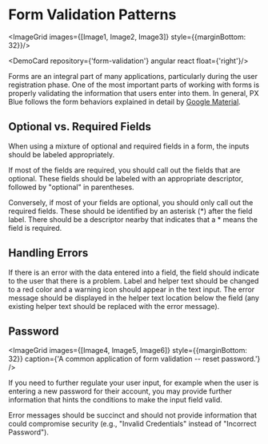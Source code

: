 
# Form Validation Patterns

<ImageGrid images={[Image1, Image2, Image3]} style={{marginBottom: 32}}/>

<DemoCard repository={'form-validation'} angular react float={'right'}/>

Forms are an integral part of many applications, particularly during the user registration phase. One of the most important parts of working with forms is properly validating the information that users enter into them. In general, PX Blue follows the form behaviors explained in detail by [Google Material](https://material.io/design/components/text-fields.html#anatomy).

## Optional vs. Required Fields
When using a mixture of optional and required fields in a form, the inputs should be labeled appropriately. 

If most of the fields are required, you should call out the fields that are optional. These fields should be labeled with an appropriate descriptor, followed by "optional" in parentheses.

Conversely, if most of your fields are optional, you should only call out the required fields. These should be identified by an asterisk (*) after the field label. There should be a descriptor nearby that indicates that a * means the field is required.

## Handling Errors

If there is an error with the data entered into a field, the field should indicate to the user that there is a problem. Label and helper text should be changed to a red color and a warning icon should appear in the text input. The error message should be displayed in the helper text location below the field (any existing helper text should be replaced with the error message). 

## Password
<ImageGrid images={[Image4, Image5, Image6]} style={{marginBottom: 32}} caption={'A common application of form validation -- reset password.'} />

If you need to further regulate your user input, for example when the user is entering a new password for their account, you may provide further information that hints the conditions to make the input field valid.

Error messages should be succinct and should not provide information that could compromise security (e.g., "Invalid Credentials" instead of "Incorrect Password"). 
